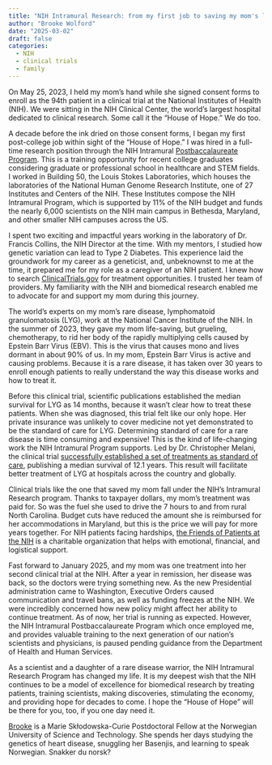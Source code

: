 ```yaml
---
title: "NIH Intramural Research: from my first job to saving my mom's life"
author: "Brooke Wolford"
date: "2025-03-02"
draft: false
categories:
  - NIH
  - clinical trials
  - family
---
```


On May 25, 2023, I held my mom's hand while she signed consent forms to enroll
as the 94th patient in a clinical trial at the National Institutes of Health
(NIH). We were sitting in the NIH Clinical Center, the world's largest hospital
dedicated to clinical research. Some call it the "House of Hope." We do too.

A decade before the ink dried on those consent forms, I began my first
post-college job within sight of the "House of Hope." I was hired in a full-time
research position through the NIH Intramural
[Postbaccalaureate Program](https://www.training.nih.gov/research-training/pb/pb/).
This is a training opportunity for recent college graduates considering graduate
or professional school in healthcare and STEM fields. I worked in Building 50,
the Louis Stokes Laboratories, which houses the laboratories of the National
Human Genome Research Institute, one of 27 Institutes and Centers of the NIH.
These Institutes compose the NIH Intramural Program, which is supported by 11%
of the NIH budget and funds the nearly 6,000 scientists on the NIH main campus
in Bethesda, Maryland, and other smaller NIH campuses across the US.

I spent two exciting and impactful years working in the laboratory of Dr.
Francis Collins, the NIH Director at the time. With my mentors, I studied how
genetic variation can lead to Type 2 Diabetes. This experience laid the
groundwork for my career as a geneticist, and, unbeknownst to me at the time, it
prepared me for my role as a caregiver of an NIH patient. I knew how to search
[ClinicalTrials.gov](https://clinicaltrials.gov/) for treatment opportunities.
I trusted her team of providers. My familiarity with the NIH and biomedical
research enabled me to advocate for and support my mom during this journey.

The world's experts on my mom's rare disease, lymphomatoid granulomatosis (LYG),
work at the National Cancer Institute of the NIH. In the summer of 2023, they
gave my mom life-saving, but grueling, chemotherapy, to rid her body of the
rapidly multiplying cells caused by Epstein Barr Virus (EBV). This is the virus
that causes mono and lives dormant in about 90% of us. In my mom, Epstein Barr
Virus is active and causing problems. Because it is a rare disease, it has taken
over 30 years to enroll enough patients to really understand the way this
disease works and how to treat it.

Before this clinical trial, scientific publications established the median
survival for LYG as 14 months, because it wasn't clear how to treat these
patients. When she was diagnosed, this trial felt like our only hope. Her
private insurance was unlikely to cover medicine not yet demonstrated to be the
standard of care for LYG. Determining standard of care for a rare disease is
time consuming and expensive! This is the kind of life-changing work the NIH
Intramural Program supports. Led by Dr. Christopher Melani, the clinical trial
[successfully established a set of treatments as standard of care](),
publishing a median survival of 12.1 years. This result will facilitate better
treatment of LYG at hospitals across the country and globally.

Clinical trials like the one that saved my mom fall under the NIH's Intramural
Research program. Thanks to taxpayer dollars, my mom's treatment was paid for.
So was the fuel she used to drive the 7 hours to and from rural North Carolina.
Budget cuts have reduced the amount she is reimbursed for her accommodations in
Maryland, but this is the price we will pay for more years together. For NIH
patients facing hardships, [the Friends of Patients at the NIH](https://www.friendsatnih.org/)
is a charitable organization that helps with emotional, financial, and
logistical support.

Fast forward to January 2025, and my mom was one treatment into her second
clinical trial at the NIH. After a year in remission, her disease was back, so
the doctors were trying something new. As the new Presidential administration
came to Washington, Executive Orders caused communication and travel bans, as
well as funding freezes at the NIH. We were incredibly concerned how new policy
might affect her ability to continue treatment. As of now, her trial is running
as expected. However, the NIH Intramural Postbaccalaureate Program which once
employed me, and provides valuable training to the next generation of our
nation's scientists and physicians, is paused pending guidance from the
Department of Health and Human Services.

As a scientist and a daughter of a rare disease warrior, the NIH Intramural
Research Program has changed my life. It is my deepest wish that the NIH
continues to be a model of excellence for biomedical research by treating
patients, training scientists, making discoveries, stimulating the economy, and
providing hope for decades to come. I hope the "House of Hope" will be there for
you, too, if you one day need it.

::: {.callout-note title="About the author" style="" icon=false}
[Brooke](https://bnwolford.github.io/) is a Marie Skłodowska-Curie Postdoctoral
Fellow at the Norwegian University of Science and Technology. She spends her
days studying the genetics of heart disease, snuggling her Basenjis, and
learning to speak Norwegian. Snakker du norsk?
:::
